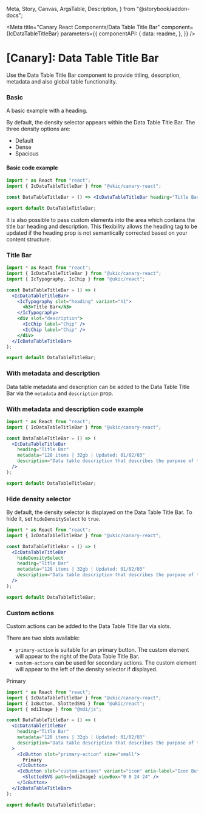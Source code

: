   Meta,
  Story,
  Canvas,
  ArgsTable,
  Description,
} from "@storybook/addon-docs";



<Meta
  title="Canary React Components/Data Table Title Bar"
  component={IcDataTableTitleBar}
  parameters={{
    componentAPI: {
      data: readme,
    },
  }}
/>

# [Canary]: Data Table Title Bar

Use the Data Table Title Bar component to provide titling, description, metadata and also global table functionality.

### Basic

A basic example with a heading.

By default, the density selector appears within the Data Table Title Bar. The three density options are:

- Default
- Dense
- Spacious

<Canvas>
  <Story name="Basic">
    <IcDataTableTitleBar heading="Title Bar" />
  </Story>
</Canvas>

#### Basic code example

```jsx
import * as React from "react";
import { IcDataTableTitleBar } from "@ukic/canary-react";

const DataTableTitleBar = () => <IcDataTableTitleBar heading="Title Bar" />;

export default DataTableTitleBar;
```

It is also possible to pass custom elements into the area which contains the title bar heading and description. This flexibility allows the heading tag to be updated if the heading prop is not semantically corrected based on your content structure.

<Canvas>
  <Story name="Slots">
    <IcDataTableTitleBar>
      <IcTypography slot="heading" variant="h1">
        <h3>Title Bar</h3>
      </IcTypography>
      <div slot="description">
        <IcChip label="Chip" />
        <IcChip label="Chip" />
      </div>
    </IcDataTableTitleBar>
  </Story>
</Canvas>

```jsx
import * as React from "react";
import { IcDataTableTitleBar } from "@ukic/canary-react";
import { IcTypography, IcChip } from "@ukic/react";

const DataTableTitleBar = () => (
  <IcDataTableTitleBar>
    <IcTypography slot="heading" variant="h1">
      <h3>Title Bar</h3>
    </IcTypography>
    <div slot="description">
      <IcChip label="Chip" />
      <IcChip label="Chip" />
    </div>
  </IcDataTableTitleBar>
);

export default DataTableTitleBar;
```

### With metadata and description

Data table metadata and description can be added to the Data Table Title Bar via the `metadata` and `description` prop.

<Canvas>
  <Story name="With metadata and description">
    <IcDataTableTitleBar
      heading="Title Bar"
      metadata="128 items | 32gb | Updated: 01/02/03"
      description="Data table description that describes the purpose of the table."
    />
  </Story>
</Canvas>

### With metadata and description code example

```jsx
import * as React from "react";
import { IcDataTableTitleBar } from "@ukic/canary-react";

const DataTableTitleBar = () => (
  <IcDataTableTitleBar
    heading="Title Bar"
    metadata="128 items | 32gb | Updated: 01/02/03"
    description="Data table description that describes the purpose of the table."
  />
);

export default DataTableTitleBar;
```

### Hide density selector

By default, the density selector is displayed on the Data Table Title Bar. To hide it, set `hideDensitySelect` to `true`.

<Canvas>
  <Story name="Hide density selector">
    <IcDataTableTitleBar
      hideDensitySelect
      heading="Title Bar"
      metadata="128 items | 32gb | Updated: 01/02/03"
      description="Data table description that describes the purpose of the table."
    />
  </Story>
</Canvas>

```jsx
import * as React from "react";
import { IcDataTableTitleBar } from "@ukic/canary-react";

const DataTableTitleBar = () => (
  <IcDataTableTitleBar
    hideDensitySelect
    heading="Title Bar"
    metadata="128 items | 32gb | Updated: 01/02/03"
    description="Data table description that describes the purpose of the table."
  />
);

export default DataTableTitleBar;
```

### Custom actions

Custom actions can be added to the Data Table Title Bar via slots.

There are two slots available:

- `primary-action` is suitable for an primary button. The custom element will appear to the right of the Data Table Title Bar.
- `custom-actions` can be used for secondary actions. The custom element will appear to the left of the density selector if displayed.

<Canvas>
  <Story name="Custom actions">
    <IcDataTableTitleBar
      heading="Title Bar"
      metadata="128 items | 32gb | Updated: 01/02/03"
      description="Data table description that describes the purpose of the table."
    >
      <IcButton slot="primary-action" size="small">
        Primary
      </IcButton>
      <IcButton slot="custom-actions" variant="icon" aria-label="Icon Button">
        <SlottedSVG path={mdiImage} viewBox="0 0 24 24" />
      </IcButton>
    </IcDataTableTitleBar>
  </Story>
</Canvas>

```jsx
import * as React from "react";
import { IcDataTableTitleBar } from "@ukic/canary-react";
import { IcButton, SlottedSVG } from "@ukic/react";
import { mdiImage } from "@mdi/js";

const DataTableTitleBar = () => (
  <IcDataTableTitleBar
    heading="Title Bar"
    metadata="128 items | 32gb | Updated: 01/02/03"
    description="Data table description that describes the purpose of the table."
  >
    <IcButton slot="primary-action" size="small">
      Primary
    </IcButton>
    <IcButton slot="custom-actions" variant="icon" aria-label="Icon Button">
      <SlottedSVG path={mdiImage} viewBox="0 0 24 24" />
    </IcButton>
  </IcDataTableTitleBar>
);

export default DataTableTitleBar;
```
